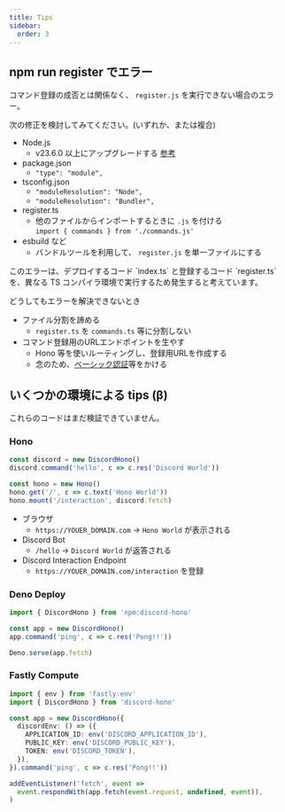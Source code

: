 ```yaml
---
title: Tips
sidebar:
  order: 3
---
```



## npm run register でエラー

コマンド登録の成否とは関係なく、 `register.js` を実行できない場合のエラー。

次の修正を検討してみてください。(いずれか、または複合)

- Node.js
  - v23.6.0 以上にアップグレードする [参考](https://nodejs.org/en/blog/release/v23.6.0)
- package.json
  - `"type": "module",`
- tsconfig.json
  - `"moduleResolution": "Node",`
  - `"moduleResolution": "Bundler",`
- register.ts
  - 他のファイルからインポートするときに `.js` を付ける  
    `import { commands } from './commands.js'`
- esbuild など
  - バンドルツールを利用して、 `register.js` を単一ファイルにする

<Aside>
  このエラーは、デプロイするコード `index.ts` と登録するコード `register.ts`
  を、異なる TS コンパイラ環境で実行するため発生すると考えています。
</Aside>

どうしてもエラーを解決できないとき

- ファイル分割を諦める
  - `register.ts` を `commands.ts` 等に分割しない
- コマンド登録用のURLエンドポイントを生やす
  - Hono 等を使いルーティングし、登録用URLを作成する
  - 念のため、[ベーシック認証](https://hono.dev/docs/middleware/builtin/basic-auth)等をかける

## いくつかの環境による tips (β)

<Aside type="caution">これらのコードはまだ検証できていません。</Aside>

### Hono

```ts "hono.mount" "discord.fetch"
const discord = new DiscordHono()
discord.command('hello', c => c.res('Discord World'))

const hono = new Hono()
hono.get('/', c => c.text('Hono World'))
hono.mount('/interaction', discord.fetch)
```

- ブラウザ
  - `https://YOUER_DOMAIN.com` -> `Hono World` が表示される
- Discord Bot
  - `/hello` -> `Discord World` が返答される
- Discord Interaction Endpoint
  - `https://YOUER_DOMAIN.com/interaction` を登録

### Deno Deploy

```ts
import { DiscordHono } from 'npm:discord-hono'

const app = new DiscordHono()
app.command('ping', c => c.res('Pong!!'))

Deno.serve(app.fetch)
```

### Fastly Compute

```ts
import { env } from 'fastly:env'
import { DiscordHono } from 'discord-hono'

const app = new DiscordHono({
  discordEnv: () => ({
    APPLICATION_ID: env('DISCORD_APPLICATION_ID'),
    PUBLIC_KEY: env('DISCORD_PUBLIC_KEY'),
    TOKEN: env('DISCORD_TOKEN'),
  }),
}).command('ping', c => c.res('Pong!!'))

addEventListener('fetch', event =>
  event.respondWith(app.fetch(event.request, undefined, event)),
)
```
